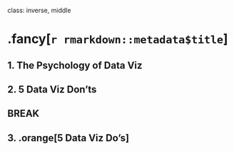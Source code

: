 
class: inverse, middle

# .fancy[`r rmarkdown::metadata$title`]

## 1. The Psychology of Data Viz
## 2. 5 Data Viz Don'ts

## BREAK

## 3. .orange[5 Data Viz Do's]
